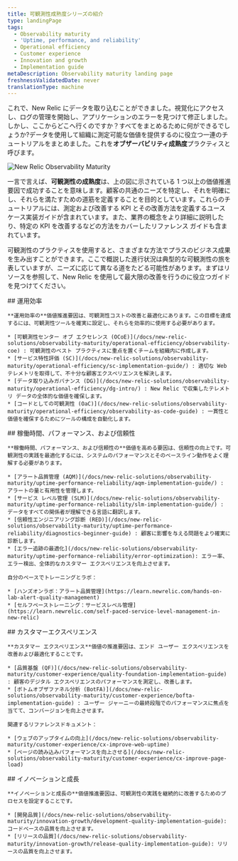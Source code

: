 ```yaml
---
title: 可観測性成熟度シリーズの紹介
type: landingPage
tags:
  - Observability maturity
  - 'Uptime, performance, and reliability'
  - Operational efficiency
  - Customer experience
  - Innovation and growth
  - Implementation guide
metaDescription: Observability maturity landing page
freshnessValidatedDate: never
translationType: machine
---
```



これで、New Relic にデータを取り込むことができました。視覚化にアクセスし、ログの管理を開始し、アプリケーションのエラーを見つけて修正しました。しかし、ここからどこへ行くのですか？すべてをまとめるために何ができるでしょうか?データを使用して組織に測定可能な価値を提供するのに役立つ一連のチュートリアルをまとめました。これを**オブザーバビリティ成熟度**プラクティスと呼びます。

<img
  title="New Relic Observability Maturity"
  alt="New Relic Observability Maturity"
  src={observabilitymaturityOmavDrivers}
/>

一言で言えば、**可観測性の成熟度**は、上の図に示されている 1 つ以上の価値推進要因で成功することを意味します。顧客の共通のニーズを特定し、それを明確にし、それらを満たすための道筋を定義することを目的としています。これらのチュートリアルには、測定および改善する KPI とその改善方法を定義するユースケース実装ガイドが含まれています。また、業界の概念をより詳細に説明したり、特定の KPI を改善するなどの方法をカバーしたリファレンス ガイドも含まれています。

可観測性のプラクティスを使用すると、さまざまな方法でプラスのビジネス成果を生み出すことができます。ここで概説した進行状況は典型的な可観測性の旅を表していますが、ニーズに応じて異なる道をたどる可能性があります。まずはリソースを参照して、New Relic を使用して最大限の改善を行うのに役立つガイドを見つけてください。

<Steps>
  <Step>
    ## 運用効率

    **運用効率の**価値推進要因は、可観測性コストの改善と最適化にあります。この目標を達成するには、可観測性ツールを確実に設定し、それらを効率的に使用する必要があります。

    * [可観測性センター オブ エクセレンス (OCoE)](/docs/new-relic-solutions/observability-maturity/operational-efficiency/observability-coe) : 可観測性のベスト プラクティスに重点を置くチームを組織内に作成します。
    * [サービス特性評価 (SC)](/docs/new-relic-solutions/observability-maturity/operational-efficiency/sc-implementation-guide/) : 適切な Web テレメトリを取得して、不十分な顧客エクスペリエンスを解決します。
    * [データ取り込みガバナンス (DG)](/docs/new-relic-solutions/observability-maturity/operational-efficiency/dg-intro/) : New Relic で収集したテレメトリ データの全体的な価値を確保します。
    * [コードとしての可観測性 (OaC)](/docs/new-relic-solutions/observability-maturity/operational-efficiency/observability-as-code-guide) : 一貫性と価値を確保するためにツールの構成を自動化します。
  </Step>

  <Step>
    ## 稼働時間、パフォーマンス、および信頼性

    **稼働時間、パフォーマンス、および信頼性の**価値を高める要因は、信頼性の向上です。可観測性の実践を最適化するには、システムのパフォーマンスとそのベースライン動作をよく理解する必要があります。

    * [アラート品質管理 (AQM)](/docs/new-relic-solutions/observability-maturity/uptime-performance-reliability/aqm-implementation-guide/) : アラートの量と有用性を管理します。
    * [サービス レベル管理 (SLM)](/docs/new-relic-solutions/observability-maturity/uptime-performance-reliability/slm-implementation-guide/) : データをすべての関係者が理解できる言語に翻訳します。
    * [信頼性エンジニアリング診断 (RED)](/docs/new-relic-solutions/observability-maturity/uptime-performance-reliability/diagnostics-beginner-guide) : 顧客に影響を与える問題をより確実に診断します。
    * [エラー追跡の最適化](/docs/new-relic-solutions/observability-maturity/uptime-performance-reliability/error-optimization): エラー率、エラー検出、全体的なカスタマー エクスペリエンスを向上させます。

    自分のペースでトレーニングとラボ：

    * [ハンズオンラボ：アラート品質管理](https://learn.newrelic.com/hands-on-lab-alert-quality-management)
    * [セルフペーストレーニング：サービスレベル管理](https://learn.newrelic.com/self-paced-service-level-management-in-new-relic)
  </Step>

  <Step>
    ## カスタマーエクスペリエンス

    **カスタマー エクスペリエンス**価値の推進要因は、エンド ユーザー エクスペリエンスを改善および最適化することです。

    * [品質基盤 (QF)](/docs/new-relic-solutions/observability-maturity/customer-experience/quality-foundation-implementation-guide) : 顧客のデジタル エクスペリエンスのパフォーマンスを測定し、改善します。
    * [ボトムオブザファネル分析 (BotFA)](/docs/new-relic-solutions/observability-maturity/customer-experience/bofta-implementation-guide) : ユーザー ジャーニーの最終段階でのパフォーマンスに焦点を当てて、コンバージョンを向上させます。

    関連するリファレンスドキュメント：

    * [ウェブのアップタイムの向上](/docs/new-relic-solutions/observability-maturity/customer-experience/cx-improve-web-uptime)
    * [ページの読み込みパフォーマンスを向上させる](/docs/new-relic-solutions/observability-maturity/customer-experience/cx-improve-page-load)
  </Step>

  <Step>
    ## イノベーションと成長

    **イノベーションと成長の**価値推進要因は、可観測性の実践を継続的に改善するためのプロセスを設定することです。

    * [開発品質](/docs/new-relic-solutions/observability-maturity/innovation-growth/development-quality-implementation-guide): コードベースの品質を向上させます。
    * [リリースの品質](/docs/new-relic-solutions/observability-maturity/innovation-growth/release-quality-implementation-guide): リリースの品質を向上させます。
  </Step>
</Steps>